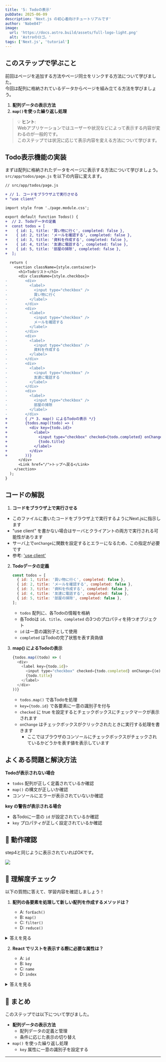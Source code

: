 ```yaml
---
title: '5: Todoの表示'
pubDate: 2025-06-09
description: 'Next.js の初心者向けチュートリアルです'
author: 'Nabe847'
image:
  url: 'https://docs.astro.build/assets/full-logo-light.png'
  alt: 'Astroのロゴ。'
tags: ['Next.js', 'tutorial']
---
```


## このステップで学ぶこと

前回はページを追加する方法やページ同士をリンクする方法について学びました。  
今回は配列に格納されているデータからページを組み立てる方法を学びましょう。

1. **配列データの表示方法**
2. **`map()`を使った繰り返し処理**

> 💡 **ヒント**:  
> Webアプリケーションではユーザーや状況などによって表示する内容が変わるのが一般的です。  
> このステップでは状況に応じて表示内容を変える方法について学びます。

## Todo表示機能の実装

まずは配列に格納されたデータをページに表示する方法について学びましょう。  
`src/app/todos/page.js` を以下の内容に変えます。

```diff lang="jsx"
// src/app/todos/page.js

+ // 1. コードをブラウザ上で実行させる
+ "use client"

import style from './page.module.css';

export default function Todos() {
+  // 2. Todoデータの定義
+  const todos = [
+    { id: 1, title: '買い物に行く', completed: false },
+    { id: 2, title: 'メールを確認する', completed: false },
+    { id: 3, title: '資料を作成する', completed: false },
+    { id: 4, title: '友達に電話する', completed: false },
+    { id: 5, title: '部屋の掃除', completed: false },
+  ];

  return (
    <section className={style.container}>
      <h1>Todoリスト</h1>
      <div className={style.checkbox}>
-        <div>
-          <label>
-            <input type="checkbox" />
-            買い物に行く
-          </label>
-        </div>
-        <div>
-          <label>
-            <input type="checkbox" />
-            メールを確認する
-          </label>
-        </div>
-        <div>
-          <label>
-            <input type="checkbox" />
-            資料を作成する
-          </label>
-        </div>
-        <div>
-          <label>
-            <input type="checkbox" />
-            友達に電話する
-          </label>
-        </div>
-        <div>
-          <label>
-            <input type="checkbox" />
-            部屋の掃除
-          </label>
-        </div>
+        { /* 3. map() によるTodoの表示 */}
+        {todos.map((todo) => (
+          <div key={todo.id}>
+            <label>
+              <input type="checkbox" checked={todo.completed} onChange={(e) => { console.log(e.target.checked)}} />
+              {todo.title}
+            </label>
+          </div>
+        ))}
      </div>
      <Link href="/">トップへ戻る</Link>
    </section>
  );
}
```

## コードの解説

1. **コードをブラウザ上で実行させる**
  - このファイルに書いたコードをブラウザ上で実行するようにNext.jsに指示します
  - "use client" を書かない場合はサーバとクライアントの両方で実行される可能性があります
  - サーバ上で`onChange`に関数を設定するとエラーになるため、この指定が必要です
  - 参考: ['use client'](https://ja.react.dev/reference/rsc/use-client)
2. **Todoデータの定義**
   ```javascript
   const todos = [
     { id: 1, title: '買い物に行く', completed: false },
     { id: 2, title: 'メールを確認する', completed: false },
     { id: 3, title: '資料を作成する', completed: false },
     { id: 4, title: '友達に電話する', completed: false },
     { id: 5, title: '部屋の掃除', completed: false },
   ];
   ```
   - `todos` 配列に、各Todoの情報を格納
   - 各Todoは `id`、`title`、`completed` の3つのプロパティを持つオブジェクト
   - `id` は一意の識別子として使用
   - `completed` はTodoの完了状態を表す真偽値

3. **map() によるTodoの表示**
   ```javascript
   {todos.map((todo) => (
     <div>
       <label key={todo.id}>
         <input type="checkbox" checked={todo.completed} onChange={(e) => { console.log(e.target.checked)}} />
         {todo.title}
       </label>
     </div>
   ))}
   ```
   - `todos.map()` で各Todoを処理
   - `key={todo.id}` で各要素に一意の識別子を付与
   - `checked` に true を設定するとチェックボックスにチェックマークが表示されます
   - `onChange` はチェックボックスがクリックされたときに実行する処理を書きます
       - ここではブラウザのコンソールにチェックボックスがチェックされているかどうかを表す値を表示しています

## よくある問題と解決方法

**Todoが表示されない場合**
- `todos` 配列が正しく定義されているか確認
- `map()` の構文が正しいか確認
- コンソールにエラーが表示されていないか確認

**key の警告が表示される場合**
- 各Todoに一意の `id` が設定されているか確認
- `key` プロパティが正しく設定されているか確認

## 🚀 動作確認

step4と同じように表示されていればOKです。

![](../../../assets/step4-styled-main-page.png)

## 🎯 理解度チェック

以下の質問に答えて、学習内容を確認しましょう！

1. **配列の各要素を処理して新しい配列を作成するメソッドは？**

   - A: `forEach()`
   - B: `map()`
   - C: `filter()`
   - D: `reduce()`

<details>
<summary>答えを見る</summary>

   **答え: B: `map()`**

   - `map()` は配列の各要素に対して処理を行い、新しい配列を作成します
   - このステップでは、Todoデータを HTML 要素の配列に変換するために使用しています
</details>

2. **React でリストを表示する際に必要な属性は？**

   - A: `id`
   - B: `key`
   - C: `name`
   - D: `index`

<details>
<summary>答えを見る</summary>

   **答え: B: `key`**

   - `key` は各要素を一意に識別するために必要な属性です
   - React が効率的に DOM を更新するために使用されます
</details>

## 📝 まとめ

このステップでは以下について学びました。

- **配列データの表示方法**
  - 配列データの定義と管理
  - 条件に応じた表示の切り替え
- `map()` を使った繰り返し処理
  - `key` 属性に一意の識別子を設定する

---
